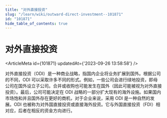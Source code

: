 ```yaml
---
title: "对外直接投资"
slug: "/learn/wiki/outward-direct-investment--101871"
id: "101871"
hide_table_of_contents: true
---
```



# 对外直接投资

<ArticleMeta id={101871} updatedAt={'2023-09-26 13:58:58'} />
<div className='border-solid border-b border-t-0 my-4 border-[var(--ifm-color-gray-300)]' />

对外直接投资（ODI）是一种商业战略，指国内企业将业务扩展到国外。根据公司的不同，ODI 可以采取许多不同的形式。例如，一些公司会进行绿地投资，即母公司在国外设立子公司。合并或收购也可能发生在国外（因此可能被视为对外直接投资）。最后，公司可能决定在 ODI 战略的一部分扩大现有的海外设施。如果国内市场饱和并且国外存在更好的商机，对于企业来说，采用 ODI 是一种自然的发展。ODI 也被称为对外国直接投资或直接海外投资。它与外国直接投资（FDI）相对应，后者在相反的资金方向进行。
